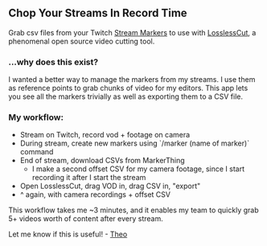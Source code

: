 
<Card>
<article className="prose p-8">

## Chop Your Streams In Record Time

Grab csv files from your Twitch [Stream Markers](https://help.twitch.tv/s/article/creating-highlights-and-stream-markers?language=en_US#:~:text=in%20light%20purple.-,Stream%20Markers,-Stream%20Markers%20are) to use with [LosslessCut](https://github.com/mifi/lossless-cut), a phenomenal open source video cutting tool.

### ...why does this exist?

I wanted a better way to manage the markers from my streams. I use them as reference points to grab chunks of video for my editors. This app lets you see all the markers trivially as well as exporting them to a CSV file.

### My workflow:

- Stream on Twitch, record vod + footage on camera
- During stream, create new markers using \`/marker (name of marker)\` command
- End of stream, download CSVs from MarkerThing
  - I make a second offset CSV for my camera footage, since I start recording it after I start the stream
- Open LosslessCut, drag VOD in, drag CSV in, "export"
- ^ again, with camera recordings + offset CSV

This workflow takes me ~3 minutes, and it enables my team to quickly grab 5+ videos worth of content after every stream.

Let me know if this is useful! - [Theo](https://twitter.com/t3dotgg)

</article>
</Card>
